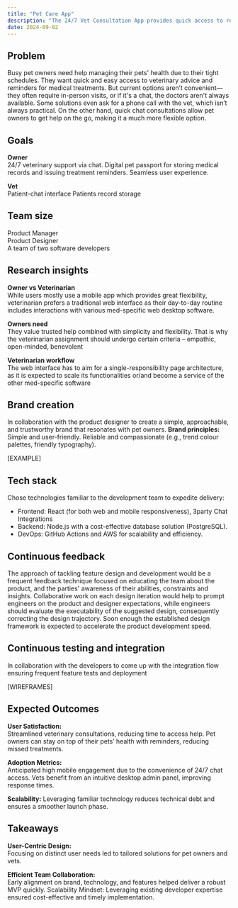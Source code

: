 ```yaml
---
title: "Pet Care App"
description: "The 24/7 Vet Consultation App provides quick access to reliable veterinary advice through a chat available anytime and anywhere."
date: 2024-09-02
---
```


## Problem

Busy pet owners need help managing their pets' health due to their tight schedules.
They want quick and easy access to veterinary advice and reminders for medical treatments.
But current options aren’t convenient—they often require in-person visits, or if it's a chat,
the doctors aren't always available. Some solutions even ask for a phone call with the vet, which isn’t always practical.
On the other hand, quick chat consultations allow pet owners to get help on the go, making it a much more flexible option.

## Goals

**Owner** <br/>
24/7 veterinary support via chat.
Digital pet passport for storing medical records and issuing treatment reminders.
Seamless user experience.

**Vet** <br/>
Patient-chat interface
Patients record storage

## Team size

Product Manager <br/>
Product Designer <br/>
A team of two software developers

## Research insights

**Owner vs Veterinarian** <br/>
While users mostly use a mobile app which provides great flexibility,
veterinarian prefers a traditional web interface as their day-to-day routine includes interactions with various med-specific web desktop software.

**Owners need** <br/>
They value trusted help combined with simplicity and flexibility. That is why the veterinarian assignment should undergo certain criteria – empathic, open-minded, benevolent

**Veterinarian workflow** <br/>
The web interface has to aim for a single-responsibility page architecture, as it is expected to scale its functionalities or/and become a service of the other med-specific software

## Brand creation

In collaboration with the product designer to create a simple, approachable, and trustworthy brand that resonates with pet owners.
**Brand principles:** <br/>
Simple and user-friendly.
Reliable and compassionate (e.g., trend colour palettes, friendly typography).

[EXAMPLE]

## Tech stack

Chose technologies familiar to the development team to expedite delivery: <br/>

- Frontend: React (for both web and mobile responsiveness), 3party Chat Integrations
- Backend: Node.js with a cost-effective database solution (PostgreSQL).
- DevOps: GitHub Actions and AWS for scalability and efficiency.

## Continuous feedback

The approach of tackling feature design and development would be a frequent feedback technique focused on educating the team about the product, and the parties' awareness of their abilities, constraints and insights. Collaborative work on each design iteration would help to prompt engineers on the product and designer expectations, while engineers should evaluate the executability of the suggested design, consequently correcting the design trajectory.
Soon enough the established design framework is expected to accelerate the product development speed.

## Continuous testing and integration

In collaboration with the developers to come up with the integration flow ensuring frequent feature tests and deployment

[WIREFRAMES]

## Expected Outcomes

**User Satisfaction:** <br/>
Streamlined veterinary consultations, reducing time to access help.
Pet owners can stay on top of their pets’ health with reminders, reducing missed treatments.

**Adoption Metrics:** <br/>
Anticipated high mobile engagement due to the convenience of 24/7 chat access.
Vets benefit from an intuitive desktop admin panel, improving response times.

**Scalability:**
Leveraging familiar technology reduces technical debt and ensures a smoother launch phase.

## Takeaways

**User-Centric Design:** <br/>
Focusing on distinct user needs led to tailored solutions for pet owners and vets.

**Efficient Team Collaboration:** <br/>
Early alignment on brand, technology, and features helped deliver a robust MVP quickly.
Scalability Mindset: Leveraging existing developer expertise ensured cost-effective and timely implementation.

